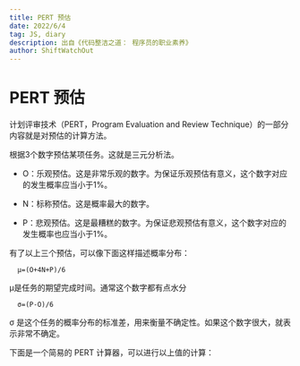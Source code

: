 ```yaml
---
title: PERT 预估
date: 2022/6/4
tag: JS, diary
description: 出自《代码整洁之道： 程序员的职业素养》
author: ShiftWatchOut
---
```


# PERT 预估

计划评审技术（PERT，Program Evaluation and Review Technique）的一部分内容就是对预估的计算方法。

根据3个数字预估某项任务。这就是三元分析法。

* O：乐观预估。这是非常乐观的数字。为保证乐观预估有意义，这个数字对应的发生概率应当小于1%。

* N：标称预估。这是概率最大的数字。

* P：悲观预估。这是最糟糕的数字。为保证悲观预估有意义，这个数字对应的发生概率也应当小于1%。

有了以上三个预估，可以像下面这样描述概率分布：

```
  μ=(O+4N+P)/6
```

μ是任务的期望完成时间。通常这个数字都有点水分

```
  σ=(P-O)/6
```

σ 是这个任务的概率分布的标准差，用来衡量不确定性。如果这个数字很大，就表示非常不确定。

下面是一个简易的 PERT 计算器，可以进行以上值的计算：

<PertCalculator />